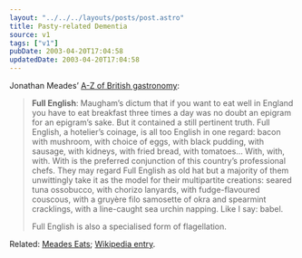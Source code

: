 ```yaml
---
layout: "../../../layouts/posts/post.astro"
title: Pasty-related Dementia
source: v1
tags: ["v1"]
pubDate: 2003-04-20T17:04:58
updatedDate: 2003-04-20T17:04:58
---
```


Jonathan Meades&#8217; [A-Z of British gastronomy][1]:

> **Full English**: Maugham&#8217;s dictum that if you want to eat well in England you have to eat breakfast three times a day was no doubt an epigram for an epigram&#8217;s sake. But it contained a still pertinent truth. Full English, a hotelier&#8217;s coinage, is all too English in one regard: bacon with mushroom, with choice of eggs, with black pudding, with sausage, with kidneys, with fried bread, with tomatoes&#8230; With, with, with. With is the preferred conjunction of this country&#8217;s professional chefs. They may regard Full English as old hat but a majority of them unwittingly take it as the model for their multipartite creations: seared tuna ossobucco, with chorizo lanyards, with fudge-flavoured couscous, with a gruy&egrave;re filo samosette of okra and spearmint cracklings, with a line-caught sea urchin napping. Like I say: babel.
>
> Full English is also a specialised form of flagellation.

Related: [Meades Eats][2]; [Wikipedia entry][3].

[1]: http://www.timesonline.co.uk/article/0,,1143-586880,00.html "Times Online: Meades eats Britain from A-Z"
[2]: http://www.bbc.co.uk/food/meadeseats/ "BBC Food: Meades Eats"
[3]: http://www.wikipedia.org/wiki/Jonathan_Meades "Wikipedia: Jonathan Meades"
